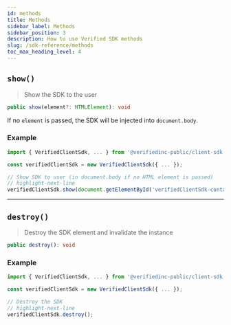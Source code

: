 ```yaml
---
id: methods
title: Methods
sidebar_label: Methods
sidebar_position: 3
description: How to use Verified SDK methods
slug: /sdk-reference/methods
toc_max_heading_level: 4
---
```



## `show()`

> Show the SDK to the user

```typescript title="show() Definition"
public show(element?: HTMLElement): void
```

If no `element` is passed, the SDK will be injected into `document.body`.


### Example

```typescript title="Example Usage of show()"
import { VerifiedClientSdk, ... } from '@verifiedinc-public/client-sdk';

const verifiedClientSdk = new VerifiedClientSdk({ ... });

// Show SDK to user (in document.body if no HTML element is passed)
// highlight-next-line
verifiedClientSdk.show(document.getElementById('verifiedClientSdk-container')); 
```

---


## `destroy()`

> Destroy the SDK element and invalidate the instance

```typescript title="destroy() Definition"
public destroy(): void
```


### Example

```typescript title="Example Usage of destroy()"
import { VerifiedClientSdk, ... } from '@verifiedinc-public/client-sdk';

const verifiedClientSdk = new VerifiedClientSdk({ ... });

// Destroy the SDK
// highlight-next-line
verifiedClientSdk.destroy(); 
```